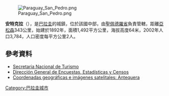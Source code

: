 [[Image:Paraguay_San_Pedro.png|right]]

'''安特克拉'''（{{lang-es|Antequera}}），是[[巴拉圭|巴拉圭]]的城鎮，位於該國中部，由[[聖佩德羅省|聖佩德羅省]]負責管轄，距離[[亞松森|亞松森]]343公里，始建於1892年，面積1,492平方公里，海拔高度64米，2002年人口3,784，人口密度每平方公里2人。

==參考資料==
* [http://www.senatur.gov.py/ Secretaria Nacional de Turismo] {{Wayback|url=http://www.senatur.gov.py/ |date=20150520071223 }}
* [http://www.dgeec.gov.py// Dirección General de Encuestas, Estadísticas y Censos] {{Wayback|url=http://www.dgeec.gov.py// |date=20150529202934 }}
* [http://www.fallingrain.com/world/PA/17/Antequera.html Coordenadas geográficas e imágenes satelitales: Antequera] {{Wayback|url=http://www.fallingrain.com/world/PA/17/Antequera.html |date=20190813024419 }}

{{Paraguay-geo-stub}}
[[Category:巴拉圭城市|Category:巴拉圭城市]]
